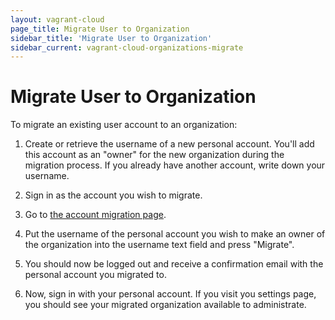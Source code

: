 ```yaml
---
layout: vagrant-cloud
page_title: Migrate User to Organization
sidebar_title: 'Migrate User to Organization'
sidebar_current: vagrant-cloud-organizations-migrate
---
```


# Migrate User to Organization

To migrate an existing user account to an organization:

1. Create or retrieve the username of a new personal account. You'll add this
   account as an "owner" for the new organization during the migration process. If
   you already have another account, write down your username.

2. Sign in as the account you wish to migrate.

3. Go to [the account migration page](https://app.vagrantup.com/account/migrate).

4. Put the username of the personal account you wish to make an owner of the
   organization into the username text field and press "Migrate".

5. You should now be logged out and receive a confirmation email with the
   personal account you migrated to.

6. Now, sign in with your personal account. If you visit you settings page, you
   should see your migrated organization available to administrate.
